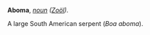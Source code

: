 '''Aboma''', ''[[noun (part of speech)|noun]]'' ''([[Zo&ouml;l (subject)|Zo&ouml;l]]).''

A large South American serpent (''Boa aboma'').